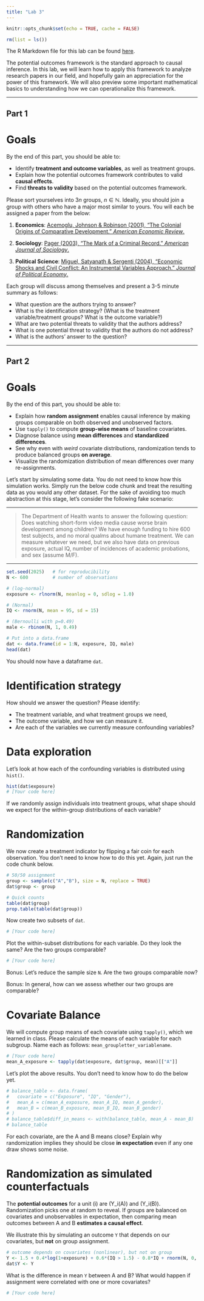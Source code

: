 ```yaml
---
title: "Lab 3"
---
```


```r
knitr::opts_chunk$set(echo = TRUE, cache = FALSE)

rm(list = ls())
```

The R Markdown file for this lab can be found [here](https://github.com/yuanzhouwang/yzwang-teaching/blob/main/CSSS321%20Lab%203.Rmd).

The potential outcomes framework is the standard approach to causal inference. In this lab, we will learn how to apply this framework to analyze research papers in our field, and hopefully gain an appreciation for the power of this framework. We will also preview some important mathematical basics to understanding how we can operationalize this framework.

---

## Part 1

# Goals

By the end of this part, you should be able to:

- Identify **treatment and outcome variables**, as well as treatment groups.
- Explain how the potential outcomes framework contributes to valid **causal effects**.
- Find **threats to validity** based on the potential outcomes framework.

Please sort yourselves into $3n$ groups, $n \in \mathbb{N}$. Ideally, you should join a group with others who have a major most similar to yours. You will each be assigned a paper from the below:

1. **Economics**: [Acemoglu, Johnson & Robinson (2001), "The Colonial Origins of Comparative Development." *American Economic Review*.](https://economics.mit.edu/sites/default/files/publications/colonial-origins-of-comparative-development.pdf?utm_source=chatgpt.com)

2. **Sociology**: [Pager (2003), "The Mark of a Criminal Record." *American Journal of Sociology*.](https://scholar.harvard.edu/files/pager/files/pager_ajs.pdf?utm_source=chatgpt.com)

3. **Political Science**: [Miguel, Satyanath & Sergenti (2004), "Economic Shocks and Civil Conflict: An Instrumental Variables Approach." *Journal of Political Economy*.](https://emiguel.econ.berkeley.edu/wordpress/wp-content/uploads/2021/03/Paper__Economic_Shocks_and_Civil_Conflict.pdf)

Each group will discuss among themselves and present a 3-5 minute summary as follows:

- What question are the authors trying to answer?
- What is the identification strategy? (What is the treatment variable/treatment groups? What is the outcome variable?)
- What are two potential threats to validity that the authors address?
- What is one potential threat to validity that the authors do not address?
- What is the authors' answer to the question?

---

## Part 2

# Goals

By the end of this part, you should be able to:

- Explain how **random assignment** enables causal inference by making groups comparable on both observed and unobserved factors.
- Use `tapply()` to compute **group-wise means** of baseline covariates.
- Diagnose balance using **mean differences** and **standardized differences**.
- See why even with *weird* covariate distributions, randomization tends to produce balanced groups **on average**.
- Visualize the randomization distribution of mean differences over many re-assignments.

Let's start by simulating some data. You do not need to know how this simulation works. Simply run the below code chunk and treat the resulting data as you would any other dataset. For the sake of avoiding too much abstraction at this stage, let's consider the following fake scenario:

---

> The Department of Health wants to answer the following question:
> Does watching short-form video media cause worse brain development among children?
> We have enough funding to hire 600 test subjects, and no moral qualms about humane treatment.
> We can measure whatever we need, but we also have data on previous exposure, actual IQ, number of incidences of academic probations, and sex (assume M/F).

---

```r
set.seed(2025)   # for reproducibility
N <- 600         # number of observations

# (log-normal)
exposure <- rlnorm(N, meanlog = 0, sdlog = 1.0)

# (Normal)
IQ <- rnorm(N, mean = 95, sd = 15)

# (Bernoulli with p=0.49)
male <- rbinom(N, 1, 0.49)

# Put into a data.frame
dat <- data.frame(id = 1:N, exposure, IQ, male)
head(dat)
```

You should now have a dataframe ``dat``.

# Identification strategy

How should we answer the question? Please identify:

- The treatment variable, and what treatment groups we need,
- The outcome variable, and how we can measure it.
- Are each of the variables we currently measure confounding variables?

# Data exploration

Let's look at how each of the confounding variables is distributed using ``hist()``.

```r
hist(dat$exposure)
# [Your code here]
```
If we randomly assign individuals into treatment groups, what shape should we expect for the within-group distributions of each variable?

# Randomization

We now create a treatment indicator by flipping a fair coin for each observation. You don't need to know how to do this yet. Again, just run the code chunk below.

```r
# 50/50 assignment
group <- sample(c("A","B"), size = N, replace = TRUE)
dat$group <- group

# Quick counts
table(dat$group)
prop.table(table(dat$group))
```

Now create two subsets of ``dat``.

```r
# [Your code here]
```

Plot the within-subset distributions for each variable. Do they look the same? Are the two groups comparable?

```r
# [Your code here]
```

Bonus: Let's reduce the sample size ``N``. Are the two groups comparable now?

Bonus: In general, how can we assess whether our two groups are comparable?

# Covariate Balance

We will compute group means of each covariate using `tapply()`, which we learned in class. Please calculate the means of each variable for each subgroup. Name each as follows: ``mean_groupletter_variablename``.

```r
# [Your code here]
mean_A_exposure <- tapply(dat$exposure, dat$group, mean)[["A"]]
```

Let's plot the above results. You don't need to know how to do the below yet.

```r
# balance_table <- data.frame(
#   covariate = c("Exposure", "IQ", "Gender"),
#   mean_A = c(mean_A_exposure, mean_A_IQ, mean_A_gender),
#   mean_B = c(mean_B_exposure, mean_B_IQ, mean_B_gender)
# )
# balance_table$diff_in_means <- with(balance_table, mean_A - mean_B)
# balance_table
```

For each covariate, are the A and B means close? Explain why randomization implies they should be close **in expectation** even if any one draw shows some noise.

# Randomization as simulated counterfactuals

The **potential outcomes** for a unit \(i\) are \(Y_i(A)\) and \(Y_i(B)\). Randomization picks one at random to reveal. If groups are balanced on covariates and unobservables in expectation, then comparing mean outcomes between A and B **estimates a causal effect**.

We illustrate this by simulating an outcome `Y` that depends on our covariates, but **not** on group assignment.

```r
# outcome depends on covariates (nonlinear), but not on group
Y <- 1.5 + 0.4*log(1+exposure) + 0.6*(IQ > 1.5) - 0.8*IQ + rnorm(N, 0, 0.7)
dat$Y <- Y
```

What is the difference in mean `Y` between A and B? What would happen if assignment were correlated with one or more covariates?

```r
# [Your code here]
```

